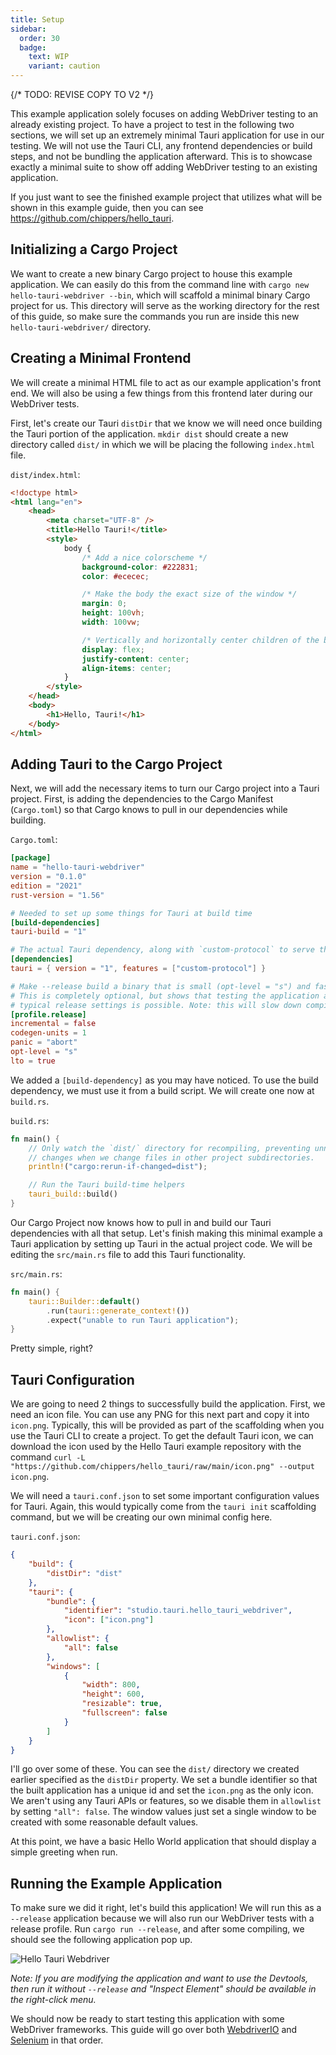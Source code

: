 ```yaml
---
title: Setup
sidebar:
  order: 30
  badge: 
    text: WIP
    variant: caution
---
```


{/* TODO: REVISE COPY TO V2 */}


This example application solely focuses on adding WebDriver testing to an already existing project. To have a
project to test in the following two sections, we will set up an extremely minimal Tauri application for use in
our testing. We will not use the Tauri CLI, any frontend dependencies or build steps, and not be bundling the
application afterward. This is to showcase exactly a minimal suite to show off adding WebDriver testing to an existing
application.

If you just want to see the finished example project that utilizes what will be shown in this example guide, then you
can see https://github.com/chippers/hello_tauri.

## Initializing a Cargo Project

We want to create a new binary Cargo project to house this example application. We can easily do this from the command
line with `cargo new hello-tauri-webdriver --bin`, which will scaffold a minimal binary Cargo project for us. This
directory will serve as the working directory for the rest of this guide, so make sure the commands you run are inside
this new `hello-tauri-webdriver/` directory.

## Creating a Minimal Frontend

We will create a minimal HTML file to act as our example application's front end. We will also be using a few things
from this frontend later during our WebDriver tests.

First, let's create our Tauri `distDir` that we know we will need once building the Tauri portion of the application.
`mkdir dist` should create a new directory called `dist/` in which we will be placing the following `index.html` file.

`dist/index.html`:

```html
<!doctype html>
<html lang="en">
	<head>
		<meta charset="UTF-8" />
		<title>Hello Tauri!</title>
		<style>
			body {
				/* Add a nice colorscheme */
				background-color: #222831;
				color: #ececec;

				/* Make the body the exact size of the window */
				margin: 0;
				height: 100vh;
				width: 100vw;

				/* Vertically and horizontally center children of the body tag */
				display: flex;
				justify-content: center;
				align-items: center;
			}
		</style>
	</head>
	<body>
		<h1>Hello, Tauri!</h1>
	</body>
</html>
```

## Adding Tauri to the Cargo Project

Next, we will add the necessary items to turn our Cargo project into a Tauri project. First, is adding the dependencies
to the Cargo Manifest (`Cargo.toml`) so that Cargo knows to pull in our dependencies while building.

`Cargo.toml`:

```toml
[package]
name = "hello-tauri-webdriver"
version = "0.1.0"
edition = "2021"
rust-version = "1.56"

# Needed to set up some things for Tauri at build time
[build-dependencies]
tauri-build = "1"

# The actual Tauri dependency, along with `custom-protocol` to serve the pages.
[dependencies]
tauri = { version = "1", features = ["custom-protocol"] }

# Make --release build a binary that is small (opt-level = "s") and fast (lto = true).
# This is completely optional, but shows that testing the application as close to the
# typical release settings is possible. Note: this will slow down compilation.
[profile.release]
incremental = false
codegen-units = 1
panic = "abort"
opt-level = "s"
lto = true
```

We added a `[build-dependency]` as you may have noticed. To use the build dependency, we must use it from a build
script. We will create one now at `build.rs`.

`build.rs`:

```rust
fn main() {
    // Only watch the `dist/` directory for recompiling, preventing unnecessary
    // changes when we change files in other project subdirectories.
    println!("cargo:rerun-if-changed=dist");

    // Run the Tauri build-time helpers
    tauri_build::build()
}
```

Our Cargo Project now knows how to pull in and build our Tauri dependencies with all that setup. Let's finish making
this minimal example a Tauri application by setting up Tauri in the actual project code. We will be editing
the `src/main.rs`
file to add this Tauri functionality.

`src/main.rs`:

```rust
fn main() {
    tauri::Builder::default()
        .run(tauri::generate_context!())
        .expect("unable to run Tauri application");
}
```

Pretty simple, right?

## Tauri Configuration

We are going to need 2 things to successfully build the application. First, we need an icon file. You can use any PNG
for this next part and copy it into `icon.png`. Typically, this will be provided as part of the scaffolding when you use
the Tauri CLI to create a project. To get the default Tauri icon, we can download the icon used by the Hello Tauri
example repository with the
command `curl -L "https://github.com/chippers/hello_tauri/raw/main/icon.png" --output icon.png`.

We will need a `tauri.conf.json` to set some important configuration values for Tauri. Again,
this would typically come from the `tauri init` scaffolding command, but we will be creating our own minimal config
here.

`tauri.conf.json`:

```json
{
	"build": {
		"distDir": "dist"
	},
	"tauri": {
		"bundle": {
			"identifier": "studio.tauri.hello_tauri_webdriver",
			"icon": ["icon.png"]
		},
		"allowlist": {
			"all": false
		},
		"windows": [
			{
				"width": 800,
				"height": 600,
				"resizable": true,
				"fullscreen": false
			}
		]
	}
}
```

I'll go over some of these. You can see the `dist/` directory we created earlier specified as the `distDir` property. We
set a bundle identifier so that the built application has a unique id and set the `icon.png` as the only
icon. We aren't using any Tauri APIs or features, so we disable them in `allowlist` by setting `"all": false`.
The window values just set a single window to be created with some reasonable default values.

At this point, we have a basic Hello World application that should display a simple greeting when run.

## Running the Example Application

To make sure we did it right, let's build this application! We will run this as a `--release` application because we
will also run our WebDriver tests with a release profile. Run `cargo run --release`, and after some compiling, we should
see the following application pop up.

<div style={{ textAlign: 'center' }}>
	<Image src={HelloTauriWebdriver} alt="Hello Tauri Webdriver" />
</div>

_Note: If you are modifying the application and want to use the Devtools, then run it without `--release` and "Inspect
Element" should be available in the right-click menu._

We should now be ready to start testing this application with some WebDriver frameworks. This guide will go over both
[WebdriverIO](/test/webdriver/example/webdriverio) and [Selenium](/test/webdriver/example/selenium) in that order.

